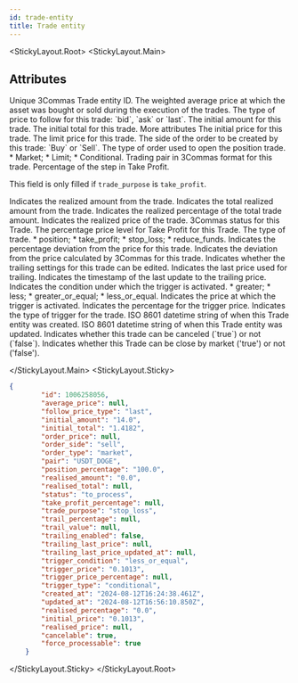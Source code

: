 ```yaml
---
id: trade-entity
title: Trade entity
---
```




<StickyLayout.Root>
<StickyLayout.Main>

## Attributes

<ApiParam name='id' type='integer' id="id">
  Unique 3Commas Trade entity ID.
</ApiParam>

<ApiParam name='average_price' type='string or null' id="average_price">
  The weighted average price at which the asset was bought or sold during the execution of the trades.
</ApiParam>

<ApiParam name='follow_price_type' type='string' id="follow_price_type">
  The type of price to follow for this trade: `bid`, `ask` or `last`.
</ApiParam>

<ApiParam name='initial_amount' type='string' id="initial_amount">
  The initial amount for this trade.
</ApiParam>

<ApiParam name='initial_total' type='string' id="initial_total">
  The initial total for this trade.
</ApiParam>

<CollapseAll>
<CollapseAllHeading> More attributes <CollapseAllButton /> </CollapseAllHeading>

<CollapsibleApiParam name='initial_price' type='number' id="initial_price">
   The initial price for this trade.
</CollapsibleApiParam>

<CollapsibleApiParam name='order_price' type='string or null' id="order_price">
   The limit price for this trade.
</CollapsibleApiParam>

<CollapsibleApiParam name='order_side' type='string' id="order_side">
   The side of the order to be created by this trade: `Buy` or `Sell`.
</CollapsibleApiParam>

<CollapsibleApiParam name='order_type' type='string' id="order_type">
   The type of order used to open the position trade.
    <CollapsibleNestedParams openName="Hide allowed values" collapsedName="Show allowed values">
        * Market;
        * Limit;
        * Conditional.
        </CollapsibleNestedParams>
</CollapsibleApiParam>

<CollapsibleApiParam name='pair' type='string' id="pair">
   Trading pair in 3Commas format for this trade.
</CollapsibleApiParam>

<CollapsibleApiParam name='position_percentage' type='string or null' id="position_percentage">
   Percentage of the step in Take Profit. 
   
   This field is only filled if `trade_purpose` is `take_profit`.
</CollapsibleApiParam>

<CollapsibleApiParam name='realised_amount' type='string or null' id="realised_amount">
   Indicates the realized amount from the trade.
</CollapsibleApiParam>

<CollapsibleApiParam name='realised_total' type='string or null' id="realised_total">
   Indicates the total realized amount from the trade.
</CollapsibleApiParam>

<CollapsibleApiParam name='realised_percentage' type='number' id="realised_percentage">
   Indicates the realized percentage of the total trade amount.
</CollapsibleApiParam>

<CollapsibleApiParam name='realised_price' type='number or null' id="realised_price">
   Indicates the realized price of the trade.
</CollapsibleApiParam>

<CollapsibleApiParam name='status' type='string' id="status">
   3Commas status for this Trade.
</CollapsibleApiParam>

<CollapsibleApiParam name='take_profit_percentage' type='string or null' id="take_profit_percentage">
   The percentage price level for Take Profit for this Trade.
</CollapsibleApiParam>

<CollapsibleApiParam name='trade_purpose' type='string' id="trade_purpose">
   The type of trade.
    <CollapsibleNestedParams openName="Hide allowed values" collapsedName="Show allowed values">
        * position;
        * take_profit;
        * stop_loss;
        * reduce_funds.
        </CollapsibleNestedParams>
</CollapsibleApiParam>

<CollapsibleApiParam name='trail_percentage' type='string or null' id="trail_percentage">
   Indicates the percentage deviation from the price for this trade.
</CollapsibleApiParam>

<CollapsibleApiParam name='trail_value' type='string or null' id="trail_value">
   Indicates the deviation from the price calculated by 3Commas for this trade.
</CollapsibleApiParam>

<CollapsibleApiParam name='trailing_enabled' type='boolean' id="trailing_enabled">
   Indicates whether the trailing settings for this trade can be edited.
</CollapsibleApiParam>

<CollapsibleApiParam name='trailing_last_price' type='string or null' id="trailing_last_price">
   Indicates the last price used for trailing.
</CollapsibleApiParam>

<CollapsibleApiParam name='trailing_last_price_updated_at' type='number or null' id="trailing_last_price_updated_at">
   Indicates the timestamp of the last update to the trailing price.
</CollapsibleApiParam>

<CollapsibleApiParam name='trigger_condition' type='number or null' id="trigger_condition">
   Indicates the condition under which the trigger is activated.
   <CollapsibleNestedParams openName="Hide allowed values" collapsedName="Show allowed values">
        * greater;
        * less;
        * greater_or_equal;
        * less_or_equal.
        </CollapsibleNestedParams>
</CollapsibleApiParam>

<CollapsibleApiParam name='trigger_price' type='string or null' id="trigger_price">
   Indicates the price at which the trigger is activated.
</CollapsibleApiParam>

<CollapsibleApiParam name='trigger_price_percentage' type='string or null' id="trigger_price_percentage">
   Indicates the percentage for the trigger price.
</CollapsibleApiParam>

<CollapsibleApiParam name='trigger_type' type='string' id="trigger_type">
   Indicates the type of trigger for the trade.
</CollapsibleApiParam>

<CollapsibleApiParam name='created_at' type='string' id="created_at">
   ISO 8601 datetime string of when this Trade entity was created.
</CollapsibleApiParam>

<CollapsibleApiParam name='updated_at' type='string' id="updated_at">
   ISO 8601 datetime string of when this Trade entity was updated.
</CollapsibleApiParam>

<CollapsibleApiParam name='cancelable' type='boolean' id="cancelable">
   Indicates whether this trade can be canceled (`true`) or not (`false`).
</CollapsibleApiParam>

<CollapsibleApiParam name='force_processable' type='boolean' id="force_processable">
   Indicates whether this Trade can be close by market ('true') or not ('false').
</CollapsibleApiParam>
</CollapseAll>

</StickyLayout.Main>
<StickyLayout.Sticky>
```json title="Trade entity"
{
        "id": 1006258056,
        "average_price": null,
        "follow_price_type": "last",
        "initial_amount": "14.0",
        "initial_total": "1.4182",
        "order_price": null,
        "order_side": "sell",
        "order_type": "market",
        "pair": "USDT_DOGE",
        "position_percentage": "100.0",
        "realised_amount": "0.0",
        "realised_total": null,
        "status": "to_process",
        "take_profit_percentage": null,
        "trade_purpose": "stop_loss",
        "trail_percentage": null,
        "trail_value": null,
        "trailing_enabled": false,
        "trailing_last_price": null,
        "trailing_last_price_updated_at": null,
        "trigger_condition": "less_or_equal",
        "trigger_price": "0.1013",
        "trigger_price_percentage": null,
        "trigger_type": "conditional",
        "created_at": "2024-08-12T16:24:38.461Z",
        "updated_at": "2024-08-12T16:56:10.850Z",
        "realised_percentage": "0.0",
        "initial_price": "0.1013",
        "realised_price": null,
        "cancelable": true,
        "force_processable": true
    }

   ``` 
   </StickyLayout.Sticky>
</StickyLayout.Root>
